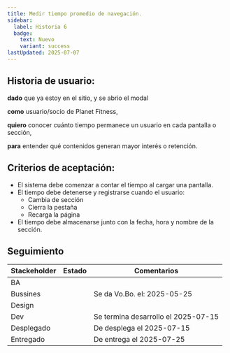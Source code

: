 ```yaml
---
title: Medir tiempo promedio de navegación.
sidebar:
  label: Historia 6
  badge:
    text: Nuevo
    variant: success
lastUpdated: 2025-07-07
---
```



## Historia de usuario:

**dado** que ya estoy en el sitio, y se abrio el modal

**como** usuario/socio de Planet Fitness,

**quiero** conocer cuánto tiempo permanece un usuario en cada pantalla o sección,

**para** entender qué contenidos generan mayor interés o retención.

## Criterios de aceptación:

  - El sistema debe comenzar a contar el tiempo al cargar una pantalla.
  - El tiempo debe detenerse y registrarse cuando el usuario:
    - Cambia de sección
    - Cierra la pestaña
    - Recarga la página
  - El tiempo debe almacenarse junto con la fecha, hora y nombre de la sección.

## Seguimiento

| Stackeholder |                     Estado                    |             Comentarios             |
|--------------|-----------------------------------------------|------------------------------------ |
| BA           | <Badge text="Done" variant="success" />       |                                     |
| Bussines     | <Badge text="Done" variant="success" />       | Se da Vo.Bo. el: 2025-05-25         |
| Design       | <Badge text="Done" variant="success" />       |                                     |
| Dev          | <Badge text="Done" variant="success" />       | Se termina desarrollo el 2025-07-15 |
| Desplegado   | <Badge text="Done" variant="success" />       | De desplega el 2025-07-15           |
| Entregado    | <Badge text="Done" variant="success" />       | De entrega el 2025-07-25            |

